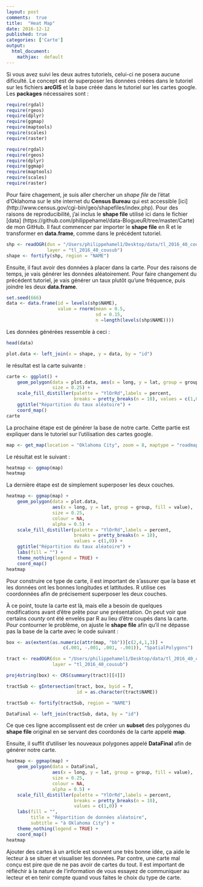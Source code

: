 ```yaml
---
layout: post
comments:  true
title:  "Heat Map"
date: 2016-12-12
published: true
categories: ['Carte']
output:
  html_document:
    mathjax:  default
---
```

Si vous avez suivi les deux autres tutoriels, celui-ci ne posera aucune dificulté. Le concept est de superposer les données créées dans le tutoriel sur les fichiers **arcGIS** et la base créée dans le tutoriel sur les cartes google. Les **packages** nécessaires sont :

```r
require(rgdal)
require(rgeos)
require(dplyr)
require(ggmap)
require(maptools)
require(scales)
require(raster)
```
```r
require(rgdal)
require(rgeos)
require(dplyr)
require(ggmap)
require(maptools)
require(scales)
require(raster)
```

Pour faire chagement, je suis aller chercher un *shape file* de l'état d'Oklahoma sur le site internet du **Census Bureau** qui est accessible [ici] (http://www.census.gov/cgi-bin/geo/shapefiles/index.php). Pour des raisons de reproducibilité, j'ai inclus le **shape file** utilisé ici dans le fichier [data] (https://github.com/philippehamel/data-BlogueuR/tree/master/Carte) de mon GitHub. Il faut commencer par importer le **shape file** en R et le transformer en **data.frame**, comme dans le précédent tutoriel.

```r
shp <- readOGR(dsn = "/Users/philippehamel1/Desktop/data/tl_2016_40_cousub", 
               layer = "tl_2016_40_cousub")
shape <- fortify(shp, region = "NAME")
```

Ensuite, il faut avoir des données à placer dans la carte. Pour des raisons de temps, je vais générer les données aléatoirement. Pour faire changement du précédent tutoriel, je vais générer un taux plutôt qu'une fréquence, puis joindre les deux **data.frame**.

```r
set.seed(666)
data <- data.frame(id = levels(shp$NAME), 
                   value = rnorm(mean = 0.5,
                                 sd = 0.15,
                                 n =length(levels(shp$NAME))))
```

Les données générées ressemble à ceci :

```r
head(data)
```
```r
plot.data <- left_join(x = shape, y = data, by = "id")
```

le résultat est la carte suivante :

```r
carte <- ggplot() + 
    geom_polygon(data = plot.data, aes(x = long, y = lat, group = group, fill = value), 
                 size = 0.25) +
    scale_fill_distiller(palette = "YlOrRd",labels = percent, 
                         breaks = pretty_breaks(n = 10), values = c(1,0)) +
    ggtitle("Répartition du taux aléatoire") +
    coord_map()
carte
```

La prochaine étape est de générer la base de notre carte. Cette partie est expliquer dans le tutoriel sur l'utilisation des cartes google.

```r
map <- get_map(location = "Oklahoma City", zoom = 8, maptype = "roadmap")
```

Le résultat est le suivant :

```r
heatmap <- ggmap(map)
heatmap
```

La dernière étape est de simplement superposer les deux couches.

```r
heatmap <- ggmap(map) +
    geom_polygon(data = plot.data, 
                 aes(x = long, y = lat, group = group, fill = value), 
                 size = 0.25, 
                 colour = NA, 
                 alpha = 0.5) +
    scale_fill_distiller(palette = "YlOrRd",labels = percent, 
                         breaks = pretty_breaks(n = 10), 
                         values = c(1,0)) +
    ggtitle("Répartition du taux aléatoire") +
    labs(fill = "") +
    theme_nothing(legend = TRUE) +
    coord_map()
heatmap
```

Pour construire ce type de carte, il est important de s'assurer que la base et les données ont les bonnes longitudes et lattitudes. R utilise ces coordonnées afin de précisement superposer les deux couches.

À ce point, toute la carte est là, mais elle a besoin de quelques modifications avant d'être prête pour une présentation. On peut voir que certains *county* ont été envelés par R au lieu d'être coupés dans la carte. Pour contourner le problème, on ajuste le **shape file** afin qu'il ne dépasse pas la base de la carte avec le code suivant :

```r
box <- as(extent(as.numeric(attr(map, "bb"))[c(2,4,1,3)] +
                     c(.001, -.001, .001, -.001)), "SpatialPolygons")

tract <- readOGR(dsn = "/Users/philippehamel1/Desktop/data/tl_2016_40_cousub",
                 layer = "tl_2016_40_cousub")

proj4string(box) <- CRS(summary(tract)[[4]])

tractSub <- gIntersection(tract, box, byid = T,
                          id = as.character(tract$NAME))

tractSub <- fortify(tractSub, region = "NAME")

DataFinal <- left_join(tractSub, data, by = "id")
```

Ce que ces ligne accomplissent est de créer un **subset** des polygones du **shape file** original en se servant des coordonés de la carte appelé **map**.

Ensuite, il suffit d'utiliser les nouveaux polygones appelé **DataFinal** afin de générer notre carte.

```r
heatmap <- ggmap(map) +
    geom_polygon(data = DataFinal, 
                 aes(x = long, y = lat, group = group, fill = value), 
                 size = 0.25, 
                 colour = NA, 
                 alpha = 0.5) +
    scale_fill_distiller(palette = "YlOrRd",labels = percent, 
                         breaks = pretty_breaks(n = 10), 
                         values = c(1,0)) +
    labs(fill = "",
         title = "Répartition de données aléatoire",
         subtitle = "à Oklahoma City") +
    theme_nothing(legend = TRUE) +
    coord_map()
heatmap
```

Ajouter des cartes à un article est souvent une très bonne idée, ça aide le lecteur à se situer et visualiser les données. Par contre, une carte mal conçu est pire que de ne pas avoir de cartes du tout. Il est important de réfléchir à la nature de l'information de vous essayez de communiquer au lecteur et en tenir compte quand vous faites le choix du type de carte.
    